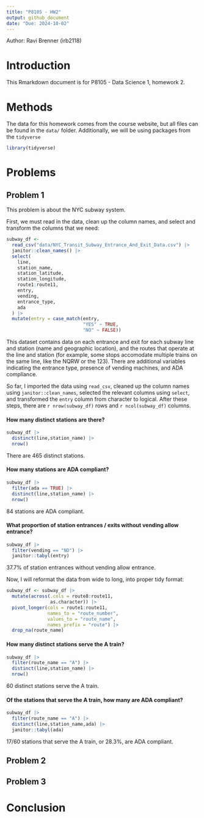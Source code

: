 ```yaml
---
title: "P8105 - HW2"
output: github_document
date: "Due: 2024-10-02"
---
```


Author: Ravi Brenner (irb2118)

# Introduction
This Rmarkdown document is for P8105 - Data Science 1, homework 2.

# Methods
The data for this homework comes from the course website, but all files can be found in the `data/` folder. Additionally, we will be using packages from the `tidyverse`

```r
library(tidyverse)
```


# Problems

## Problem 1

This problem is about the NYC subway system.

First, we must read in the data, clean up the column names, and select and transform the columns that we need:

```r
subway_df <-
  read_csv("data/NYC_Transit_Subway_Entrance_And_Exit_Data.csv") |>
  janitor::clean_names() |>
  select(
    line,
    station_name,
    station_latitude,
    station_longitude,
    route1:route11,
    entry,
    vending,
    entrance_type,
    ada
  ) |>
  mutate(entry = case_match(entry,
                            "YES" ~ TRUE,
                            "NO" ~ FALSE))
```

This dataset contains data on each entrance and exit for each subway line and station (name and geographic location), and the routes that operate at the line and station (for example, some stops accomodate multiple trains on the same line, like the NQRW or the 123). There are additional variables indicating the entrance type, presence of vending machines, and ADA compliance.

So far, I imported the data using `read_csv`, cleaned up the column names using `janitor::clean_names`, selected the relevant columns using `select`, and transformed the `entry` column from character to logical. After these steps, there are `r nrow(subway_df)` rows and `r ncol(subway_df)` columns. 



#### How many distinct stations are there? 
```r
subway_df |>
  distinct(line,station_name) |>
  nrow()
```

There are 465 distinct stations.

#### How many stations are ADA compliant?
```r
subway_df |>
  filter(ada == TRUE) |>
  distinct(line,station_name) |>
  nrow()
```

84 stations are ADA compliant.

#### What proportion of station entrances / exits without vending allow entrance?
```r
subway_df |>
  filter(vending == "NO") |>
  janitor::tabyl(entry)
```

37.7% of station entrances without vending allow entrance.


Now, I will reformat the data from wide to long, into proper tidy format:
```r
subway_df <- subway_df |>
  mutate(across(.cols = route8:route11,
                as.character)) |>
  pivot_longer(cols = route1:route11,
               names_to = "route_number",
               values_to = "route_name",
               names_prefix = "route") |>
  drop_na(route_name)
```

#### How many distinct stations serve the A train? 
```r
subway_df |>
  filter(route_name == "A") |>
  distinct(line,station_name) |>
  nrow()
```

60 distinct stations serve the A train.

#### Of the stations that serve the A train, how many are ADA compliant?
```r
subway_df |>
  filter(route_name == "A") |>
  distinct(line,station_name,ada) |>
  janitor::tabyl(ada)
```

17/60 stations that serve the A train, or 28.3%, are ADA compliant.


## Problem 2

## Problem 3

# Conclusion